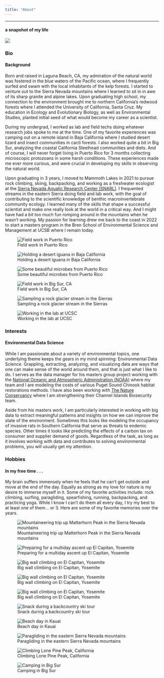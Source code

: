 ```yaml
---
title: "About"
---
```

<hr class="custom-line">

<h4>a snapshot of my life</h4>





![](images/baja.jpeg)


::: panel-tabset

### Bio

<h4>Background</h4>

Born and raised in Laguna Beach, CA, my admiration of the natural world was fostered in the blue waters of the Pacific ocean, where I frequently surfed and swam with the local inhabitants of the kelp forests. I started to venture out to the Sierra Nevada mountains where I learned to sit in in awe of its sharp granite and alpine lakes. Upon graduating high school, my connection to the environment brought me to northern California's redwood forests where I attended the University of California, Santa Cruz. My education in Ecology and Evolutionary Biology, as well as Environmental Studies, planted initial seed of what would become my career as a scientist. 

During my undergrad, I worked as lab and field techs doing whatever research jobs spoke to me at the time. One of my favorite experiences was camping out on a remote island in Baja California where I studied desert lizard and insect communities in cacti forests. I also worked quite a bit in Big Sur, analyzing the coastal California Steelhead communities and diets. And of course, I will never forget living in Puerto Rico for 3 months collecting microscopic protozoans in some harsh conditions. These experiences made me ever more curious, and were crucial in developing my skills in observing the natural world. 


Upon graduating in 3 years, I moved to Mammoth Lakes in 2021 to pursue rock climbing, skiing, backpacking, and working as a freshwater ecologist at the 
[Sierra Nevada Aquatic Research Center (SNARL)](https://vesr.nrs.ucsb.edu/about). 
I frequented streams in the eastern Sierra doing field and lab work, with the goal of contributing to the scientific knowledge of benthic macroinvertebrate community ecology. I learned many of the skills that shape a successful scientist and make one really look at the world in a critical way. And I might have had a bit too much fun romping around in the mountains when he wasn't working. My passion for learning drew me back to the coast in 2022 to start a masters program in the Bren School of Environmental Science and Management at UCSB where I remain today. 

::: {layout-ncol="2"}


![Field work in Puerto Rico](images/pr.jpg)


![Holding a desert iguana in Baja California](images/liz.jpeg)




![Some beautiful microbes from Puerto Rico](images/microbes.jpg)


![Field work in Big Sur, CA](images/big_sur.jpg)


![Sampling a rock glacier stream in the Sierras](images/rock_glacier.jpeg)

![Working in the lab at UCSC](images/lab.jpg)

:::



### Interests

<h4>Environmental Data Science</h4>

While I am passionate about a variety of environmental topics, one underlying theme keeps the gears in my mind spinning: Environmental Data Science. Grappling, extracting, analyzing, and visualizing data are ways that one can make sense of the world around them, and that is just what I like to do. I serves as the data manager for his masters group project working with the
[National Oceanic and Atmospheric Administration (NOAA)](https://www.noaa.gov/)
where my team and I are modeling the costs of various Puget Sound Chinook habitat restorations methods. I have also been working with 
[The Nature Conservancy](https://www.nature.org/en-us/) 
where I am strengthening their Channel Islands Biosecurity team. 

Aside from his masters work, I am particularly interested in working with big data to extract meaningful patterns and insights on how we can improve the state of the environment. Sometimes this looks like modeling the occupancy of invasive rats in Southern California that serve as threats to endemic species. Other times it looks like predicting the effects of a carbon tax on consumer and supplier demand of goods. Regardless of the task, as long as it involves working with data and contributes to solving environmental problems, you will usually get my attention. 



### Hobbies

<h4>In my free time . . .</h4>

My brain suffers immensely when he feels that he can't get outside and move at the end of the day. Equally as strong as my love for nature is my desire to immerse myself in it. Some of my favorite activities include: rock climbing, surfing, paragliding, spearfishing, running, backpacking, and practicing yoga. While I know I can't do them all every day, I try my best to at least one of them... or 3. Here are some of my favorite memories over the years. 

::: {layout-ncol="2"}


![Mountaineering trip up Matterhorn Peak in the Sierra Nevada mountains](images/backpack.jpg)

![Preparing for a multiday ascent up El Capitan, Yosemite](images/el_cap.jpg)




![Big wall climbing on El Capitan, Yosemite](images/zod.jpg)


![Big wall climbing on El Capitan, Yosemite](images/nose.jpeg)


![Big wall climbing on El Capitan, Yosemite](images/surf.jpg)



![Snack during a backcountry ski tour](images/touring.jpeg)


![Beach day in Kauai](images/beach.jpg)




![Paragliding in the eastern Sierra Nevada mountains](images/glide.jpg)





![Climbing Lone Pine Peak, California](images/lpp.jpg)





![Camping in Big Sur](images/sunset.jpg)



:::

:::
























